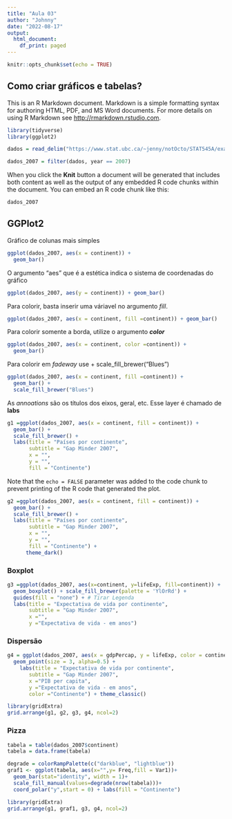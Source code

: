 ---
title: "Aula 03"
author: "Johnny"
date: "2022-08-17"
output:
  html_document:
    df_print: paged
---

```{r setup, include=FALSE}
knitr::opts_chunk$set(echo = TRUE)
```

## Como criar gráficos e tabelas?

This is an R Markdown document. Markdown is a simple formatting syntax for authoring HTML, PDF, and MS Word documents. For more details on using R Markdown see <http://rmarkdown.rstudio.com>.

```{r}
library(tidyverse)
library(ggplot2)

dados = read_delim("https://www.stat.ubc.ca/~jenny/notOcto/STAT545A/examples/gapminder/data/gapminderDataFiveYear.txt")

dados_2007 = filter(dados, year == 2007) 
```

When you click the **Knit** button a document will be generated that includes both content as well as the output of any embedded R code chunks within the document. You can embed an R code chunk like this:

```{r}
dados_2007
```

## GGPlot2

Gráfico de colunas mais simples

```{r}
ggplot(dados_2007, aes(x = continent)) + 
  geom_bar()
```

O argumento "aes" que é a estética indica o sistema de coordenadas do gráfico

```{r}
ggplot(dados_2007, aes(y = continent)) + geom_bar()

```

Para colorir, basta inserir uma váriavel no argumento *fill*.

```{r}
ggplot(dados_2007, aes(x = continent, fill =continent)) + geom_bar()
```

Para colorir somente a borda, utilize o argumento ***color***

```{r}
ggplot(dados_2007, aes(x = continent, color =continent)) + 
  geom_bar()
```

Para colorir em *fadeway* use + scale_fill_brewer("Blues")

```{r}
ggplot(dados_2007, aes(x = continent, fill =continent)) +
  geom_bar() +
  scale_fill_brewer("Blues")
```

As *annoations* são os títulos dos eixos, geral, etc. Esse layer é chamado de **labs**

```{r}
g1 =ggplot(dados_2007, aes(x = continent, fill = continent)) + 
  geom_bar() +
  scale_fill_brewer() +
  labs(title = "Países por continente",
       subtitle = "Gap Minder 2007",
       x = "",
       y = "",
       fill = "Continente")
```

Note that the `echo = FALSE` parameter was added to the code chunk to prevent printing of the R code that generated the plot.

```{r}
g2 =ggplot(dados_2007, aes(x = continent, fill = continent)) + 
  geom_bar() +
  scale_fill_brewer() +
  labs(title = "Países por continente",
       subtitle = "Gap Minder 2007",
       x = "",
       y = "",
       fill = "Continente") +
      theme_dark()
```
### Boxplot
```{r}
g3 =ggplot(dados_2007, aes(x=continent, y=lifeExp, fill=continent)) + 
  geom_boxplot() + scale_fill_brewer(palette = 'YlOrRd') +
  guides(fill = "none") + # Tirar Legenda 
  labs(title = "Expectativa de vida por continente", 
       subtitle = "Gap Minder 2007",
       x ="",
       y ="Expectativa de vida - em anos") 
```

### Dispersão
```{r}
g4 = ggplot(dados_2007, aes(x = gdpPercap, y = lifeExp, color = continent)) +
  geom_point(size = 3, alpha=0.5) + 
    labs(title = "Expectativa de vida por continente", 
       subtitle = "Gap Minder 2007",
       x ="PIB per capita",
       y ="Expectativa de vida - em anos",
       color ="Continente") + theme_classic()
```
```{r}
library(gridExtra)
grid.arrange(g1, g2, g3, g4, ncol=2)
```
### Pizza
```{r, echo = FALSE}
tabela = table(dados_2007$continent)
tabela = data.frame(tabela)

degrade = colorRampPalette(c("darkblue", "lightblue"))
graf1 <- ggplot(tabela, aes(x="",y= Freq,fill = Var1))+
  geom_bar(stat="identity", width = 1)+
  scale_fill_manual(values=degrade(nrow(tabela)))+
  coord_polar("y",start = 0) + labs(fill = "Continente")

library(gridExtra)
grid.arrange(g1, graf1, g3, g4, ncol=2) 
```
```{r}

```
